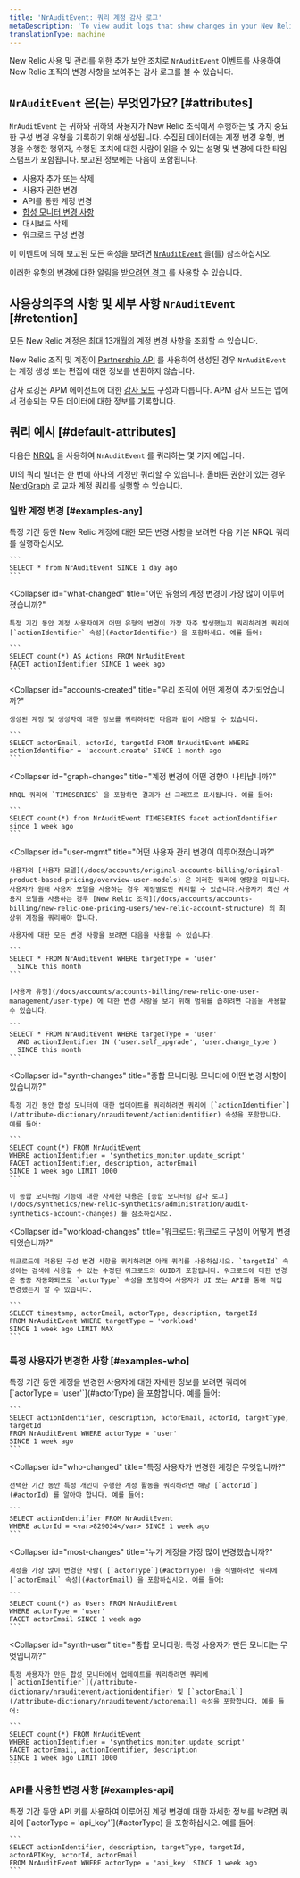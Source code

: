 ```yaml
---
title: 'NrAuditEvent: 쿼리 계정 감사 로그'
metaDescription: 'To view audit logs that show changes in your New Relic account for a selected time frame, query the NrAuditLog event.'
translationType: machine
---
```


New Relic 사용 및 관리를 위한 추가 보안 조치로 `NrAuditEvent` 이벤트를 사용하여 New Relic 조직의 변경 사항을 보여주는 감사 로그를 볼 수 있습니다.

## `NrAuditEvent` 은(는) 무엇인가요? [#attributes]

`NrAuditEvent` 는 귀하와 귀하의 사용자가 New Relic 조직에서 수행하는 몇 가지 중요한 구성 변경 유형을 기록하기 위해 생성됩니다. 수집된 데이터에는 계정 변경 유형, 변경을 수행한 행위자, 수행된 조치에 대한 사람이 읽을 수 있는 설명 및 변경에 대한 타임스탬프가 포함됩니다. 보고된 정보에는 다음이 포함됩니다.

* 사용자 추가 또는 삭제
* 사용자 권한 변경
* API를 통한 계정 변경
* [합성 모니터 변경 사항](/docs/synthetics/new-relic-synthetics/administration/audit-synthetics-account-changes)
* 대시보드 삭제
* 워크로드 구성 변경

이 이벤트에 의해 보고된 모든 속성을 보려면 [`NrAuditEvent`](/attribute-dictionary/?event=NrAuditEvent) 을(를) 참조하십시오.

이러한 유형의 변경에 대한 알림을 [받으려면 경고](/docs/alerts/new-relic-alerts/getting-started/alerting-new-relic) 를 사용할 수 있습니다.

## 사용상의주의 사항 및 세부 사항 `NrAuditEvent` [#retention]

모든 New Relic 계정은 최대 13개월의 계정 변경 사항을 조회할 수 있습니다.

New Relic 조직 및 계정이 [Partnership API](/docs/new-relic-partnerships/partner-integration-guide/partner-account-maintenance/partner-api) 를 사용하여 생성된 경우 `NrAuditEvent` 는 계정 생성 또는 편집에 대한 정보를 반환하지 않습니다.

감사 로깅은 APM 에이전트에 대한 [감사 모드](/docs/agents/manage-apm-agents/configuration/log-audit-all-data-your-new-relic-agent-transmits) 구성과 다릅니다. APM 감사 모드는 앱에서 전송되는 모든 데이터에 대한 정보를 기록합니다.

## 쿼리 예시 [#default-attributes]

다음은 [NRQL](/docs/insights/nrql-new-relic-query-language/nrql-resources/nrql-syntax-components-functions#sel-since) 을 사용하여 `NrAuditEvent` 를 쿼리하는 몇 가지 예입니다.

UI의 쿼리 빌더는 한 번에 하나의 계정만 쿼리할 수 있습니다. 올바른 권한이 있는 경우 [NerdGraph](/docs/apis/nerdgraph/examples/nerdgraph-nrql-tutorial/#cross-account-query) 로 교차 계정 쿼리를 실행할 수 있습니다.

### 일반 계정 변경 [#examples-any]

<CollapserGroup>
  <Collapser
    id="all-changes"
    title="New Relic 계정에 어떤 변경 사항이 있습니까?"
  >
    특정 기간 동안 New Relic 계정에 대한 모든 변경 사항을 보려면 다음 기본 NRQL 쿼리를 실행하십시오.

    ```
    SELECT * from NrAuditEvent SINCE 1 day ago
    ```
  </Collapser>

  <Collapser
    id="what-changed"
    title="어떤 유형의 계정 변경이 가장 많이 이루어졌습니까?"
  >
    특정 기간 동안 계정 사용자에게 어떤 유형의 변경이 가장 자주 발생했는지 쿼리하려면 쿼리에 [`actionIdentifier` 속성](#actorIdentifier) 을 포함하세요. 예를 들어:

    ```
    SELECT count(*) AS Actions FROM NrAuditEvent 
    FACET actionIdentifier SINCE 1 week ago
    ```
  </Collapser>

  <Collapser
    id="accounts-created"
    title="우리 조직에 어떤 계정이 추가되었습니까?"
  >
    생성된 계정 및 생성자에 대한 정보를 쿼리하려면 다음과 같이 사용할 수 있습니다.

    ```
    SELECT actorEmail, actorId, targetId FROM NrAuditEvent WHERE actionIdentifier = 'account.create' SINCE 1 month ago
    ```
  </Collapser>

  <Collapser
    id="graph-changes"
    title="계정 변경에 어떤 경향이 나타납니까?"
  >
    NRQL 쿼리에 `TIMESERIES` 을 포함하면 결과가 선 그래프로 표시됩니다. 예를 들어:

    ```
    SELECT count(*) from NrAuditEvent TIMESERIES facet actionIdentifier since 1 week ago
    ```
  </Collapser>

  <Collapser
    id="user-mgmt"
    title="어떤 사용자 관리 변경이 이루어졌습니까?"
  >
    사용자의 [사용자 모델](/docs/accounts/original-accounts-billing/original-product-based-pricing/overview-user-models) 은 이러한 쿼리에 영향을 미칩니다.사용자가 원래 사용자 모델을 사용하는 경우 계정별로만 쿼리할 수 있습니다.사용자가 최신 사용자 모델을 사용하는 경우 [New Relic 조직](/docs/accounts/accounts-billing/new-relic-one-pricing-users/new-relic-account-structure) 의 최상위 계정을 쿼리해야 합니다.

    사용자에 대한 모든 변경 사항을 보려면 다음을 사용할 수 있습니다.

    ```
    SELECT * FROM NrAuditEvent WHERE targetType = 'user' 
      SINCE this month
    ```

    [사용자 유형](/docs/accounts/accounts-billing/new-relic-one-user-management/user-type) 에 대한 변경 사항을 보기 위해 범위를 좁히려면 다음을 사용할 수 있습니다.

    ```
    SELECT * FROM NrAuditEvent WHERE targetType = 'user' 
      AND actionIdentifier IN ('user.self_upgrade', 'user.change_type') 
      SINCE this month
    ```
  </Collapser>

  <Collapser
    id="synth-changes"
    title="종합 모니터링: 모니터에 어떤 변경 사항이 있습니까?"
  >
    특정 기간 동안 합성 모니터에 대한 업데이트를 쿼리하려면 쿼리에 [`actionIdentifier`](/attribute-dictionary/nrauditevent/actionidentifier) 속성을 포함합니다. 예를 들어:

    ```
    SELECT count(*) FROM NrAuditEvent 
    WHERE actionIdentifier = 'synthetics_monitor.update_script' 
    FACET actionIdentifier, description, actorEmail 
    SINCE 1 week ago LIMIT 1000
    ```

    이 종합 모니터링 기능에 대한 자세한 내용은 [종합 모니터링 감사 로그](/docs/synthetics/new-relic-synthetics/administration/audit-synthetics-account-changes) 를 참조하십시오.
  </Collapser>

  <Collapser
    id="workload-changes"
    title="워크로드: 워크로드 구성이 어떻게 변경되었습니까?"
  >
    워크로드에 적용된 구성 변경 사항을 쿼리하려면 아래 쿼리를 사용하십시오. `targetId` 속성에는 검색에 사용할 수 있는 수정된 워크로드의 GUID가 포함됩니다. 워크로드에 대한 변경은 종종 자동화되므로 `actorType` 속성을 포함하여 사용자가 UI 또는 API를 통해 직접 변경했는지 알 수 있습니다.

    ```
    SELECT timestamp, actorEmail, actorType, description, targetId 
    FROM NrAuditEvent WHERE targetType = 'workload' 
    SINCE 1 week ago LIMIT MAX
    ```
  </Collapser>
</CollapserGroup>

### 특정 사용자가 변경한 사항 [#examples-who]

<CollapserGroup>
  <Collapser
    id="events-users"
    title="사용자가 변경한 계정은 무엇입니까?"
  >
    특정 기간 동안 계정을 변경한 사용자에 대한 자세한 정보를 보려면 쿼리에 [`actorType = 'user'`](#actorType) 을 포함합니다. 예를 들어:

    ```
    SELECT actionIdentifier, description, actorEmail, actorId, targetType, targetId 
    FROM NrAuditEvent WHERE actorType = 'user' 
    SINCE 1 week ago
    ```
  </Collapser>

  <Collapser
    id="who-changed"
    title="특정 사용자가 변경한 계정은 무엇입니까?"
  >
    선택한 기간 동안 특정 개인이 수행한 계정 활동을 쿼리하려면 해당 [`actorId`](#actorId) 를 알아야 합니다. 예를 들어:

    ```
    SELECT actionIdentifier FROM NrAuditEvent 
    WHERE actorId = <var>829034</var> SINCE 1 week ago
    ```
  </Collapser>

  <Collapser
    id="most-changes"
    title="누가 계정을 가장 많이 변경했습니까?"
  >
    계정을 가장 많이 변경한 사람( [`actorType`](#actorType) )을 식별하려면 쿼리에 [`actorEmail` 속성](#actorEmail) 을 포함하십시오. 예를 들어:

    ```
    SELECT count(*) as Users FROM NrAuditEvent 
    WHERE actorType = 'user' 
    FACET actorEmail SINCE 1 week ago
    ```
  </Collapser>

  <Collapser
    id="synth-user"
    title="종합 모니터링: 특정 사용자가 만든 모니터는 무엇입니까?"
  >
    특정 사용자가 만든 합성 모니터에서 업데이트를 쿼리하려면 쿼리에 [`actionIdentifier`](/attribute-dictionary/nrauditevent/actionidentifier) 및 [`actorEmail`](/attribute-dictionary/nrauditevent/actoremail) 속성을 포함합니다. 예를 들어:

    ```
    SELECT count(*) FROM NrAuditEvent 
    WHERE actionIdentifier = 'synthetics_monitor.update_script' 
    FACET actorEmail, actionIdentifier, description 
    SINCE 1 week ago LIMIT 1000
    ```
  </Collapser>
</CollapserGroup>

### API를 사용한 변경 사항 [#examples-api]

<CollapserGroup>
  <Collapser
    id="events-api-key"
    title="API 키를 사용하여 변경된 계정은 무엇입니까?"
  >
    특정 기간 동안 API 키를 사용하여 이루어진 계정 변경에 대한 자세한 정보를 보려면 쿼리에 [`actorType = 'api_key'`](#actorType) 을 포함하십시오. 예를 들어:

    ```
    SELECT actionIdentifier, description, targetType, targetId, actorAPIKey, actorId, actorEmail 
    FROM NrAuditEvent WHERE actorType = 'api_key' SINCE 1 week ago
    ```
  </Collapser>
</CollapserGroup>